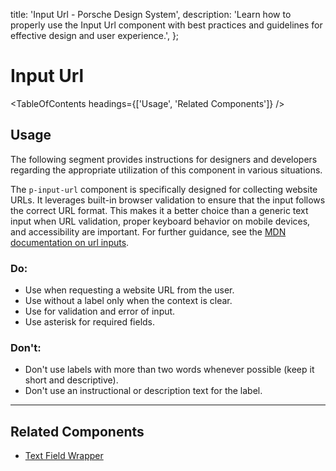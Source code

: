
  title: 'Input Url - Porsche Design System',
  description:
    'Learn how to properly use the Input Url component with best practices and guidelines for effective design and user experience.',
};

# Input Url <ComponentStatus tagName="p-input-url"></ComponentStatus>

<TableOfContents headings={['Usage', 'Related Components']} />

## Usage

The following segment provides instructions for designers and developers regarding the appropriate utilization of this
component in various situations.

The `p-input-url` component is specifically designed for collecting website URLs. It leverages built-in browser
validation to ensure that the input follows the correct URL format. This makes it a better choice than a generic text
input when URL validation, proper keyboard behavior on mobile devices, and accessibility are important. For further
guidance, see the
[MDN documentation on url inputs](https://developer.mozilla.org/en-US/docs/Web/HTML/Reference/Elements/input/url).

### Do:

- Use when requesting a website URL from the user.
- Use without a label only when the context is clear.
- Use for validation and error of input.
- Use asterisk for required fields.

### Don't:

- Don't use labels with more than two words whenever possible (keep it short and descriptive).
- Don't use an instructional or description text for the label.

---

## Related Components

- [Text Field Wrapper](/components/text-field-wrapper)
